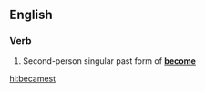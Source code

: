 ==English==

===Verb===
{{head|en|verb form}}

# {{label|en|archaic}} Second-person singular past form of '''[[become]]'''

[[hi:becamest]]